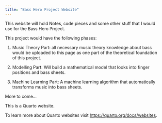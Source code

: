 ```yaml
---
title: "Bass Hero Project Website"
---
```


This website will hold Notes, code pieces and some other stuff that I would use for the Bass Hero Project.

This project would have the following phases:

1. Music Theory Part: all necessary music theory knowledge about bass would be uploaded to this page as one part of the theoretical foundation of this project.

2. Modelling Part: Will build a mathematical model that looks into finger positions and bass sheets.

3. Machine Learning Part: A machine learning algorithm that automatically transforms music into bass sheets. 

More to come...

This is a Quarto website.

To learn more about Quarto websites visit <https://quarto.org/docs/websites>.
